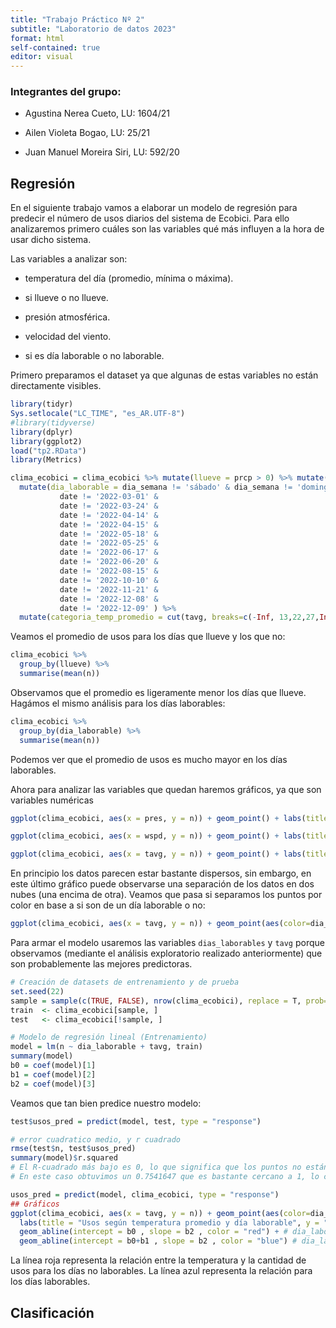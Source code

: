 ```yaml
---
title: "Trabajo Práctico Nº 2"
subtitle: "Laboratorio de datos 2023"
format: html
self-contained: true
editor: visual
---
```


### Integrantes del grupo:
 * Agustina Nerea Cueto, LU: 1604/21

 * Ailen Violeta Bogao, LU: 25/21

 * Juan Manuel Moreira Siri, LU: 592/20

## Regresión
En el siguiente trabajo vamos a elaborar un modelo de regresión para predecir el número de usos diarios del sistema de Ecobici. Para ello analizaremos primero cuáles son las variables qué más influyen a la hora de usar dicho sistema.

Las variables a analizar son:

-   temperatura del día (promedio, mínima o máxima).

-   si llueve o no llueve.

-   presión atmosférica.

-   velocidad del viento.

-   si es día laborable o no laborable.

Primero preparamos el dataset ya que algunas de estas variables no están directamente visibles.

```r
library(tidyr)
Sys.setlocale("LC_TIME", "es_AR.UTF-8")
#library(tidyverse)
library(dplyr)
library(ggplot2)
load("tp2.RData")
library(Metrics)

clima_ecobici = clima_ecobici %>% mutate(llueve = prcp > 0) %>% mutate(dia_semana = weekdays(date)) %>% 
  mutate(dia_laborable = dia_semana != 'sábado' & dia_semana != 'domingo' & date != '2022-02-28' &
           date != '2022-03-01' &
           date != '2022-03-24' &
           date != '2022-04-14' &
           date != '2022-04-15' &
           date != '2022-05-18' &
           date != '2022-05-25' &
           date != '2022-06-17' &
           date != '2022-06-20' &
           date != '2022-08-15' &
           date != '2022-10-10' &
           date != '2022-11-21' &
           date != '2022-12-08' &
           date != '2022-12-09' ) %>% 
  mutate(categoria_temp_promedio = cut(tavg, breaks=c(-Inf, 13,22,27,Inf), labels = c('Menor a 13°','13° a 22°', '22° a 27°', 'Mayor a 27°')))
```

Veamos el promedio de usos para los días que llueve y los que no:

```r
clima_ecobici %>%
  group_by(llueve) %>%
  summarise(mean(n))
```

Observamos que el promedio es ligeramente menor los días que llueve. Hagámos el mismo análisis para los días laborables:

```r
clima_ecobici %>%
  group_by(dia_laborable) %>%
  summarise(mean(n))
```

Podemos ver que el promedio de usos es mucho mayor en los días laborables.

Ahora para analizar las variables que quedan haremos gráficos, ya que son variables numéricas

```r
ggplot(clima_ecobici, aes(x = pres, y = n)) + geom_point() + labs(title = "Usos según presión atmosferica", y = "Cantidad de usos", x = "Presión")
```

```r
ggplot(clima_ecobici, aes(x = wspd, y = n)) + geom_point() + labs(title = "Usos según velocidad del viento", y = "Cantidad de usos", x = "Velocidad del viento")
```

```r
ggplot(clima_ecobici, aes(x = tavg, y = n)) + geom_point() + labs(title = "Usos según temperatura promedio", y = "Cantidad de usos", x = "Temperatura promedio (°C)")
```

En principio los datos parecen estar bastante dispersos, sin embargo, en este último gráfico puede observarse una separación de los datos en dos nubes (una encima de otra).
Veamos que pasa si separamos los puntos por color en base a si son de un día laborable o no:

```r
ggplot(clima_ecobici, aes(x = tavg, y = n)) + geom_point(aes(color=dia_laborable)) + labs(title = "Usos según temperatura promedio y día laborable", y = "Cantidad de usos", x =  "Temperatura promedio (°C)")
```

Para armar el modelo usaremos las variables `dias_laborables` y `tavg` porque observamos (mediante el análisis exploratorio realizado anteriormente) que son probablemente las mejores predictoras.

```r
# Creación de datasets de entrenamiento y de prueba
set.seed(22)
sample = sample(c(TRUE, FALSE), nrow(clima_ecobici), replace = T, prob=c(0.8,0.2))
train  <- clima_ecobici[sample, ]
test   <- clima_ecobici[!sample, ]

# Modelo de regresión lineal (Entrenamiento)
model = lm(n ~ dia_laborable + tavg, train)
summary(model)
b0 = coef(model)[1]
b1 = coef(model)[2]
b2 = coef(model)[3]
```

Veamos que tan bien predice nuestro modelo:

```r
test$usos_pred = predict(model, test, type = "response")

# error cuadratico medio, y r cuadrado
rmse(test$n, test$usos_pred)
summary(model)$r.squared 
# El R-cuadrado más bajo es 0, lo que significa que los puntos no están explicados por la regresión, mientras que el valor más alto es 1 y significa que todos los puntos están explicados por la línea de regresión. 
# En este caso obtuvimos un 0.7541647 que es bastante cercano a 1, lo cual nos dice que nuestro modelo es bastante bueno.

usos_pred = predict(model, clima_ecobici, type = "response")
## Gráficos
ggplot(clima_ecobici, aes(x = tavg, y = n)) + geom_point(aes(color=dia_laborable)) + 
  labs(title = "Usos según temperatura promedio y día laborable", y = "Cantidad de usos", x = "Temperatura promedio (ºC)") + 
  geom_abline(intercept = b0 , slope = b2 , color = "red") + # dia_laborable == FALSE
  geom_abline(intercept = b0+b1 , slope = b2 , color = "blue") # dia_laborable == TRUE
```
La línea roja representa la relación entre la temperatura y la cantidad de usos para los días no laborables. La línea azul representa la relación para los días laborables.

## Clasificación

